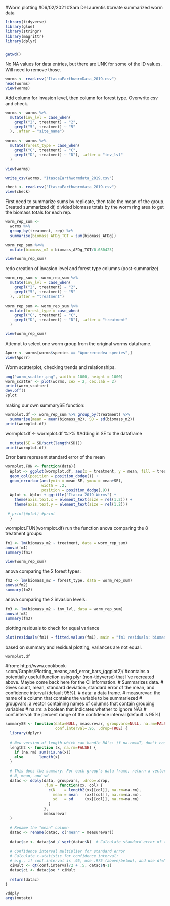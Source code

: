 #Worm plotting
#06/02/2021
#Sara DeLaurentis
#create summarized worm data

```r
library(tidyverse)
library(glue)
library(stringr)
library(magrittr)
library(dplyr)


getwd()
```

No NA values for data entries, but there are UNK for some of the ID values. Will need to remove those.

```r
worms <- read.csv("ItascaEarthwormData_2019.csv")
head(worms)
view(worms)
```

Add column for invasion level, then column for forest type. Overwrite csv and check.

```r
worms <- worms %>% 
  mutate(inv_lvl = case_when(
    grepl("2", treatment) ~ "2",
    grepl("5", treatment) ~ "5"
  ), .after = "site_name") 

worms <- worms %>% 
  mutate(forest_type = case_when(
    grepl("C", treatment) ~ "C",
    grepl("D", treatment) ~ "D"), .after = "inv_lvl"
  )

view(worms)

write_csv(worms, "ItascaEarthwormdata_2019.csv")

check <- read.csv("ItascaEarthwormdata_2019.csv")
view(check)
```

First need to summarize sums by replicate, then take the mean of the group.
Created summarized df, divided biomass totals by the worm ring area to get the biomass totals for each rep.

```r
worm_rep_sum <- 
  worms %>% 
  group_by(treatment, rep) %>% 
  summarise(biomass_AFDg_TOT = sum(biomass_AFDg))

worm_rep_sum %<>% 
  mutate(biomass_m2 = biomass_AFDg_TOT/0.080425)

view(worm_rep_sum)  
```

redo creation of invasion level and forest type columns (post-summarize)

```r
worm_rep_sum <- worm_rep_sum %>% 
  mutate(inv_lvl = case_when(
    grepl("2", treatment) ~ "2",
    grepl("5", treatment) ~ "5"
  ), .after = "treatment") 

worm_rep_sum <- worm_rep_sum %>% 
  mutate(forest_type = case_when(
    grepl("C", treatment) ~ "C",
    grepl("D", treatment) ~ "D"), .after = "treatment"
  )

view(worm_rep_sum)
```

Attempt to select one worm group from the original worms dataframe.

```r
Aporr <- worms[worms$species == "Aporrectodea species",]
view(Aporr)
```

Worm scatterplot, checking trends and relationships.

```r
png("worm_scatter.png", width = 1000, height = 1000)
worm_scatter <- plot(worms, cex = 2, cex.lab = 2)
print(worm_scatter)
dev.off()
?plot
```

making our own summarySE function:

```r
wormplot.df <- worm_rep_sum %>% group_by(treatment) %>% 
  summarise(mean = mean(biomass_m2), SD = sd(biomass_m2))
print(wormplot.df)
```

wormplot.df <- wormplot.df %>%   #Adding in SE to the dataframe

```r
  mutate(SE = SD/sqrt(length(SD)))
print(wormplot.df)
```

Error bars represent standard error of the mean

```r
wormplot.FUN <- function(data){
  Wplot <- ggplot(wormplot.df, aes(x = treatment, y = mean, fill = treatment)) +
  geom_col(position = position_dodge()) +
  geom_errorbar(aes(ymin = mean-SE, ymax = mean+SE),
                width = .2,
                position = position_dodge(.9))
  Wplot <- Wplot + ggtitle("Itasca 2019 Worms") +
    theme(axis.text.x = element_text(size = rel(1.2))) +
    theme(axis.text.y = element_text(size = rel(1.2))) 
  
 # print(Wplot) #print
  }
```

wormplot.FUN(wormplot.df) run the function
anova comparing the 8 treatment groups:

```r
fm1 <- lm(biomass_m2 ~ treatment, data = worm_rep_sum)
anova(fm1)
summary(fm1)

view(worm_rep_sum)
```

anova comparing the 2 forest types:

```r
fm2 <- lm(biomass_m2 ~ forest_type, data = worm_rep_sum)
anova(fm2)
summary(fm2)
```

anova comparing the 2 invasion levels:

```r
fm3 <- lm(biomass_m2 ~ inv_lvl, data = worm_rep_sum)
anova(fm3)
summary(fm3)
```

plotting residuals to check for equal variance

```r
plot(residuals(fm1) ∼ fitted.values(fm1), main = "fm1 residuals: biomass_m2 ~ Site")
```

based on summary and residual plotting, variances are not equal.

```r
wormplot.df         
```

#from: http://www.cookbook-r.com/Graphs/Plotting_means_and_error_bars_(ggplot2)/
#contains a potentially useful function using plyr (non-tidyverse) that I've recreated above. Maybe come back here for the CI information.
# Summarizes data.
# Gives count, mean, standard deviation, standard error of the mean, and confidence interval (default 95%).
#   data: a data frame.
#   measurevar: the name of a column that contains the variable to be summariezed
#   groupvars: a vector containing names of columns that contain grouping variables
#   na.rm: a boolean that indicates whether to ignore NA's
#   conf.interval: the percent range of the confidence interval (default is 95%)

```r
summarySE <- function(data=NULL, measurevar, groupvars=NULL, na.rm=FALSE,
                      conf.interval=.95, .drop=TRUE) {
  library(dplyr)
  
  # New version of length which can handle NA's: if na.rm==T, don't count them
  length2 <- function (x, na.rm=FALSE) {
    if (na.rm) sum(!is.na(x))
    else       length(x)
  }
  
  # This does the summary. For each group's data frame, return a vector with
  # N, mean, and sd
  datac <- ddply(data, groupvars, .drop=.drop,
                 .fun = function(xx, col) {
                   c(N    = length2(xx[[col]], na.rm=na.rm),
                     mean = mean   (xx[[col]], na.rm=na.rm),
                     sd   = sd     (xx[[col]], na.rm=na.rm)
                   )
                 },
                 measurevar
  )
  
  # Rename the "mean" column    
  datac <- rename(datac, c("mean" = measurevar))
  
  datac$se <- datac$sd / sqrt(datac$N)  # Calculate standard error of the mean
  
  # Confidence interval multiplier for standard error
  # Calculate t-statistic for confidence interval: 
  # e.g., if conf.interval is .95, use .975 (above/below), and use df=N-1
  ciMult <- qt(conf.interval/2 + .5, datac$N-1)
  datac$ci <- datac$se * ciMult
  
  return(datac)
}

?ddply
args(mutate)
```

